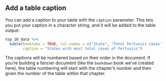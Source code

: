 ## Add a table caption

You can add a caption to your table with the `caption` parameter. This lets you 
put your caption in a character string, and it will be added to the table output:

```r
top_10_data %>% 
  kable(booktabs = TRUE, col.names = c("State", "Total Pertussis Cases"),
        caption = "States with most total cases of Pertussis") 
```

The captions will be numbered based on their order in the document. If you're 
building a fancier document (like the `bookdown` book we've created here), the 
table numbering will start with the chapter's number and then given the number of the 
table within that chapter. 
